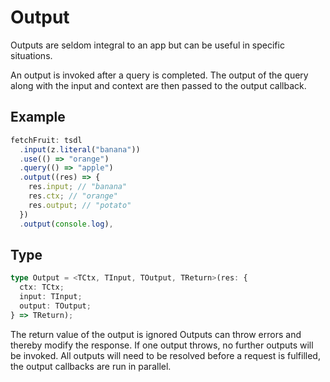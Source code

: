 # Output

Outputs are seldom integral to an app but can be useful in specific situations.

An output is invoked after a query is completed. The output of the query along with the
input and context are then passed to the output callback.

## Example

```ts
fetchFruit: tsdl
  .input(z.literal("banana"))
  .use(() => "orange")
  .query(() => "apple")
  .output((res) => {
    res.input; // "banana"
    res.ctx; // "orange"
    res.output; // "potato"
  })
  .output(console.log),
```

## Type

```ts
type Output = <TCtx, TInput, TOutput, TReturn>(res: {
  ctx: TCtx;
  input: TInput;
  output: TOutput;
} => TReturn);
```


<Callout type="info">The return value of the output is ignored</Callout>
<Callout type="info">
  Outputs can throw errors and thereby modify the response. If one output
  throws, no further outputs will be invoked.
</Callout>
<Callout type="warning">
  All outputs will need to be resolved before a request is fulfilled, the output
  callbacks are run in parallel.
</Callout>
```
